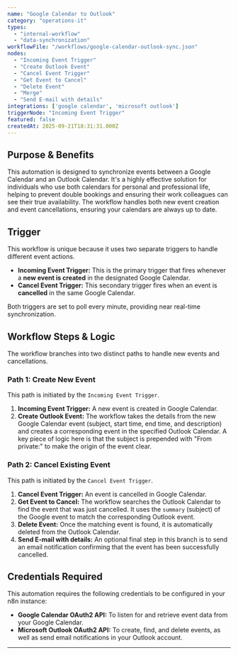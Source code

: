 ```yaml
---
name: "Google Calendar to Outlook"
category: "operations-it"
types:
  - "internal-workflow"
  - "data-synchronization"
workflowFile: "/workflows/google-calendar-outlook-sync.json"
nodes:
  - "Incoming Event Trigger"
  - "Create Outlook Event"
  - "Cancel Event Trigger"
  - "Get Event to Cancel"
  - "Delete Event"
  - "Merge"
  - "Send E-mail with details"
integrations: ['google calendar', 'microsoft outlook']
triggerNode: "Incoming Event Trigger"
featured: false
createdAt: 2025-09-21T18:31:31.000Z
---
```


## Purpose & Benefits

This automation is designed to synchronize events between a Google Calendar and an Outlook Calendar. It's a highly effective solution for individuals who use both calendars for personal and professional life, helping to prevent double bookings and ensuring their work colleagues can see their true availability. The workflow handles both new event creation and event cancellations, ensuring your calendars are always up to date.

## Trigger

This workflow is unique because it uses two separate triggers to handle different event actions.

* **Incoming Event Trigger:** This is the primary trigger that fires whenever a **new event is created** in the designated Google Calendar.
* **Cancel Event Trigger:** This secondary trigger fires when an event is **cancelled** in the same Google Calendar.

Both triggers are set to poll every minute, providing near real-time synchronization.

## Workflow Steps & Logic

The workflow branches into two distinct paths to handle new events and cancellations.

### Path 1: Create New Event
This path is initiated by the `Incoming Event Trigger`.

1.  **Incoming Event Trigger:** A new event is created in Google Calendar.
2.  **Create Outlook Event:** The workflow takes the details from the new Google Calendar event (subject, start time, end time, and description) and creates a corresponding event in the specified Outlook Calendar. A key piece of logic here is that the subject is prepended with "From private:" to make the origin of the event clear.

### Path 2: Cancel Existing Event
This path is initiated by the `Cancel Event Trigger`.

1.  **Cancel Event Trigger:** An event is cancelled in Google Calendar.
2.  **Get Event to Cancel:** The workflow searches the Outlook Calendar to find the event that was just cancelled. It uses the `summary` (subject) of the Google event to match the corresponding Outlook event.
3.  **Delete Event:** Once the matching event is found, it is automatically deleted from the Outlook Calendar.
4.  **Send E-mail with details:** An optional final step in this branch is to send an email notification confirming that the event has been successfully cancelled.

## Credentials Required

This automation requires the following credentials to be configured in your n8n instance:

* **Google Calendar OAuth2 API:** To listen for and retrieve event data from your Google Calendar.
* **Microsoft Outlook OAuth2 API:** To create, find, and delete events, as well as send email notifications in your Outlook account.

---


